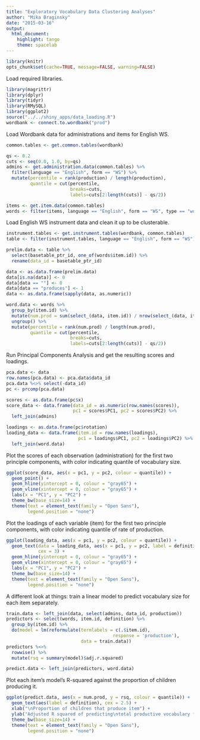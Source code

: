 ```yaml
---
title: "Exploratory Vocabulary Data Clustering Analyses"
author: "Mika Braginsky"
date: "2015-03-16"
output:
  html_document:
    highlight: tango
    theme: spacelab
---
```

  
```r
library(knitr)
opts_chunk$set(cache=TRUE, message=FALSE, warning=FALSE)
```

Load required libraries.
```r
library(magrittr)
library(dplyr)
library(tidyr)
library(RMySQL)
library(ggplot2)
source("../../shiny_apps/data_loading.R")
wordbank <- connect.to.wordbank("prod")
```

Load Wordbank data for administrations and items for English WS.
```r
common.tables <- get.common.tables(wordbank)

qs <- 0.2
cuts <- seq(0.0, 1.0, by=qs)
admins <- get.administration.data(common.tables) %>%
  filter(language == "English", form == "WS") %>%
  mutate(percentile = rank(production) / length(production),
         quantile = cut(percentile,
                        breaks=cuts, 
                        labels=cuts[2:length(cuts)] - qs/2))

items <- get.item.data(common.tables)
words <- filter(items, language == "English", form == "WS", type == "word")
```

Load English WS instrument data and clean it up to be clusterable.
```r
instrument.tables <- get.instrument.tables(wordbank, common.tables)
table <- filter(instrument.tables, language == "English", form == "WS")$table[[1]]

prelim.data <- table %>%
  select(basetable_ptr_id, one_of(words$item.id)) %>%
  rename(data_id = basetable_ptr_id)

data <- as.data.frame(prelim.data)
data[is.na(data)] <- 0
data[data == ""] <- 0
data[data == "produces"] <- 1
data <- as.data.frame(sapply(data, as.numeric))

word.data <- words %>%
  group_by(item.id) %>%
  mutate(num.prod = sum(select_(data, item.id)) / nrow(select_(data, item.id))) %>%
  ungroup() %>%
  mutate(percentile = rank(num.prod) / length(num.prod),
         quantile = cut(percentile,
                        breaks=cuts, 
                        labels=cuts[2:length(cuts)] - qs/2))
```

Run Principal Components Analysis and get the resulting scores and loadings.
```r
pca.data <- data
row.names(pca.data) <- pca.data$data_id
pca.data %<>% select(-data_id)
pc <- prcomp(pca.data)

scores <- as.data.frame(pc$x)
score_data <- data.frame(data_id = as.numeric(row.names(scores)),
                         pc1 = scores$PC1, pc2 = scores$PC2) %>%
  left_join(admins)

loadings <- as.data.frame(pc$rotation)
loading_data <- data.frame(item.id = row.names(loadings),
                           pc1 = loadings$PC1, pc2 = loadings$PC2) %>%
  left_join(word.data)
```

Plot the scores of each observation (administration) for the first two principle components, with color indicating quantile of vocabulary size.
```r
ggplot(score_data, aes(x = pc1, y = pc2, colour = quantile)) +
  geom_point() +
  geom_hline(yintercept = 0, colour = "gray65") +
  geom_vline(xintercept = 0, colour = "gray65") +
  labs(x = "PC1", y = "PC2") +
  theme_bw(base_size=14) + 
  theme(text = element_text(family = "Open Sans"),
        legend.position = "none")
```

Plot the loadings of each variable (item) for the first two principle components, with color indicating quantile of rate of production.
```r
ggplot(loading_data, aes(x = pc1, y = pc2, colour = quantile)) +
  geom_text(data = loading_data, aes(x = pc1, y = pc2, label = definition),
            cex = 3) +
  geom_hline(yintercept = 0, colour = "gray65") +
  geom_vline(xintercept = 0, colour = "gray65") +
  labs(x = "PC1", y = "PC2") +
  theme_bw(base_size=14) + 
  theme(text = element_text(family = "Open Sans"),
        legend.position = "none")
```

A different look at things: train a linear model to predict vocabulary size for each item separately.
```r
train.data <- left_join(data, select(admins, data_id, production))
predictors <- select(words, item.id, definition) %>%
  group_by(item.id) %>%
  do(model = lm(reformulate(termlabels = c(.$item.id),
                                        response = 'production'),
                            data = train.data))
predictors %<>%
  rowwise() %>%
  mutate(rsq = summary(model)$adj.r.squared)

predict.data <- left_join(predictors, word.data)
```

Plot each item's model's R-squared against the proportion of children producing it.
```r
ggplot(predict.data, aes(x = num.prod, y = rsq, colour = quantile)) +
  geom_text(aes(label = definition), cex = 2.5) +
  xlab("\nProportion of children that produce item") +
  ylab("Adjusted R squared of predicting\ntotal productive vocabulary from item\n") +
  theme_bw(base_size=14) + 
  theme(text = element_text(family = "Open Sans"),
        legend.position = "none")
```
